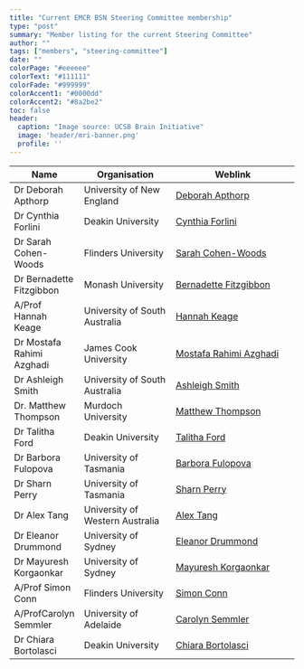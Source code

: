 ```yaml
---
title: "Current EMCR BSN Steering Committee membership"
type: "post"
summary: "Member listing for the current Steering Committee"
author: ""
tags: ["members", "steering-committee"]
date: ""
colorPage: "#eeeeee"
colorText: "#111111"
colorFade: "#999999"
colorAccent1: "#0000dd"
colorAccent2: "#8a2be2"
toc: false
header:
  caption: "Image source: UCSB Brain Initiative"
  image: 'header/mri-banner.png'
  profile: ''
---
```




| Name | Organisation | Weblink |
|--------------------------|-----------------------------------|-----------------------------------------------|
Dr Deborah  Apthorp	  | University of New England	| [Deborah Apthorp](https://www.une.edu.au/staff-profiles/psychology/dr-deborah-apthorp)
Dr Cynthia Forlini	| Deakin University	| [Cynthia Forlini](https://www.deakin.edu.au/about-deakin/people/cynthia-forlini)
Dr Sarah Cohen-Woods |	Flinders University | [Sarah Cohen-Woods](https://www.flinders.edu.au/people/sarah.cohenwoods)
Dr Bernadette Fitzgibbon |	Monash University |	[Bernadette Fitzgibbon](https://lens.monash.edu/@bernadette-fitzgibbon)
A/Prof Hannah Keage	| University of South Australia	| [Hannah Keage](https://people.unisa.edu.au/hannah.keage)
Dr Mostafa Rahimi Azghadi	| James Cook University	| [Mostafa Rahimi Azghadi](https://research.jcu.edu.au/portfolio/mostafa.rahimiazghadi/)
Dr Ashleigh Smith	| University of South Australia |	[Ashleigh Smith](https://people.unisa.edu.au/Ashleigh.Smith)
Dr. Matthew Thompson | Murdoch University | [Matthew Thompson](http://profiles.murdoch.edu.au/myprofile/matthew-thompson/)
Dr Talitha Ford	| Deakin University	| [Talitha Ford](https://www.deakin.edu.au/about-deakin/people/talitha-ford)
Dr Barbora Fulopova	| University of Tasmania	| [Barbora Fulopova](https://www.utas.edu.au/profiles/staff/health/barbora-fulopova)
Dr Sharn Perry	| University of Tasmania	| [Sharn Perry](https://www.utas.edu.au/profiles/staff/health/sharn-perry)
Dr Alex Tang	| University of Western Australia |	[Alex Tang](https://research-repository.uwa.edu.au/en/persons/alex-tang)
Dr Eleanor Drummond	| University of Sydney	| [Eleanor Drummond	](https://www.sydney.edu.au/medicine-health/about/our-people/academic-staff/eleanor-drummond.html)
Dr Mayuresh Korgaonkar |	University of Sydney |	[Mayuresh Korgaonkar](https://www.westmeadinstitute.org.au/people/researcher-profiles-search/associate-professor-mayuresh-korgaonkar/biography)
A/Prof Simon Conn |	Flinders University	| [Simon Conn](https://www.flinders.edu.au/people/simon.conn)
A/ProfCarolyn Semmler |	University of Adelaide |	[Carolyn Semmler](https://www.adelaide.edu.au/directory/carolyn.semmler)
Dr Chiara Bortolasci	| Deakin University	| [Chiara Bortolasci](https://www.deakin.edu.au/about-deakin/people/chiara-bortolasci)

